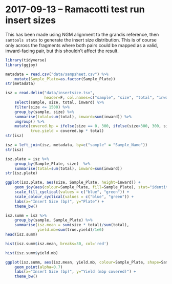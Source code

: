 # 2017-09-13 -- Ramacotti test run insert sizes

This has been made using NGM alignment to the grandis reference, then `samtools stats` to generate the insert size distribution. This is of course only across the fragments where both pairs could be mapped as a valid, inward-facing pair, but this shouldn't affect the result.

```r
library(tidyverse)
library(ggjoy)

metadata = read.csv("data/sampsheet.csv") %>%
    mutate(Sample_Plate=as.factor(Sample_Plate))
str(metadata)

isz = read.delim("data/insertsize.tsv",
                 header=F, col.names=c("sample", "size", "total", "inward", "outward", "other")) %>%
    select(sample, size, total, inward) %>%
    filter(size <= 1500) %>%
    group_by(sample, size) %>%
    summarise(total=sum(total), inward=sum(inward)) %>%
    ungroup() %>%
    mutate(covered.bp = ifelse(size == 0, 300, ifelse(size>300, 300, size)),
           true.yield = covered.bp * total)
str(isz)

isz = left_join(isz, metadata, by=c("sample" = "Sample_Name"))
str(isz)

isz.plate = isz %>%
    group_by(Sample_Plate, size)  %>%
    summarise(total=sum(total), inward=sum(inward))
str(isz.plate)

ggplot(isz.plate, aes(size, Sample_Plate, height=inward)) +
    geom_joy(aes(colour=Sample_Plate, fill=Sample_Plate), stat="identity", alpha=0.7) +
    scale_fill_cyclical(values = c("blue", "green")) +
    scale_colour_cyclical(values = c("blue", "green")) +
    labs(x="Insert Size (bp)", y="Plate") +
    theme_bw()

isz.summ = isz %>%
    group_by(sample, Sample_Plate) %>%
    summarise(isz.mean = sum(size * total)/sum(total),
              yield.mb=sum(true.yield)/1e6)
head(isz.summ)

hist(isz.summ$isz.mean, breaks=30, col='red')

hist(isz.summ$yield.mb)

ggplot(isz.summ, aes(isz.mean, yield.mb, colour=Sample_Plate, shape=Sample_Plate)) +
    geom_point(alpha=0.7)
    labs(x="Insert Size (bp)", y="Yield (mbp covered)") +
    theme_bw()

```
